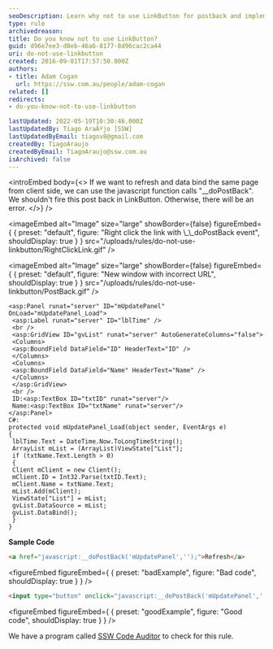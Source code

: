 ```yaml
---
seoDescription: Learn why not to use LinkButton for postback and implement correctly in ASP.NET
type: rule
archivedreason:
title: Do you know not to use LinkButton?
guid: d96e7ee3-d0eb-46a6-8177-8d96cac2ca44
uri: do-not-use-linkbutton
created: 2016-09-01T17:57:50.000Z
authors:
- title: Adam Cogan
  url: https://ssw.com.au/people/adam-cogan
related: []
redirects:
- do-you-know-not-to-use-linkbutton

lastUpdated: 2022-05-19T10:30:46.000Z
lastUpdatedBy: Tiago AraÃºjo [SSW]
lastUpdatedByEmail: tiagov8@gmail.com
createdBy: TiagoAraujo
createdByEmail: TiagoAraujo@ssw.com.au
isArchived: false
---
```


<introEmbed
  body={<>
If we want to refresh and data bind the same page from client side, we can use the javascript function calls "\_\_doPostBack". We shouldn't fire this post back in LinkButton. Otherwise, there will be an error.
  </>}
/>

<imageEmbed
  alt="Image"
  size="large"
  showBorder={false}
  figureEmbed={ {
    preset: "default",
    figure: "Right click the link with \\_\\_doPostBack event",
    shouldDisplay: true
  } }
  src="/uploads/rules/do-not-use-linkbutton/RightClickLink.gif"
/>


<imageEmbed
  alt="Image"
  size="large"
  showBorder={false}
  figureEmbed={ {
    preset: "default",
    figure: "New window with incorrect URL",
    shouldDisplay: true
  } }
  src="/uploads/rules/do-not-use-linkbutton/PostBack.gif"
/>

``` aspnet
<asp:Panel runat="server" ID="mUpdatePanel" OnLoad="mUpdatePanel_Load">
 <asp:Label runat="server" ID="lblTime" />
 <br />
 <asp:GridView ID="gvList" runat="server" AutoGenerateColumns="false">
 <Columns>
 <asp:BoundField DataField="ID" HeaderText="ID" />
 </Columns>
 <Columns>
 <asp:BoundField DataField="Name" HeaderText="Name" />
 </Columns>
 </asp:GridView>
 <br />
 ID:<asp:TextBox ID="txtID" runat="server"/>
 Name:<asp:TextBox ID="txtName" runat="server"/>
</asp:Panel>
C#:
protected void mUpdatePanel_Load(object sender, EventArgs e)
{
 lblTime.Text = DateTime.Now.ToLongTimeString();
 ArrayList mList = (ArrayList)ViewState["List"];
 if (txtName.Text.Length > 0)
 {
 Client mClient = new Client();
 mClient.ID = Int32.Parse(txtID.Text);
 mClient.Name = txtName.Text;
 mList.Add(mClient);
 ViewState["List"] = mList;
 gvList.DataSource = mList;
 gvList.DataBind();
 }
}
```

**Sample Code**

``` html
<a href="javascript:__doPostBack('mUpdatePanel','');">Refresh</a>
```

<figureEmbed figureEmbed={ {
  preset: "badExample",
  figure: "Bad code",
  shouldDisplay: true
} } />


``` html
<input type="button" onclick="javascript:__doPostBack('mUpdatePanel','');" value="Refresh" />
```

<figureEmbed figureEmbed={ {
  preset: "goodExample",
  figure: "Good code",
  shouldDisplay: true
} } />


We have a program called [SSW Code Auditor](https://www.ssw.com.au/ssw/CodeAuditor/) to check for this rule.
